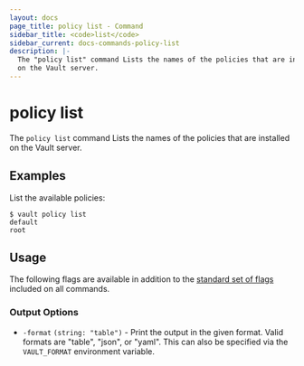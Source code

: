 ```yaml
---
layout: docs
page_title: policy list - Command
sidebar_title: <code>list</code>
sidebar_current: docs-commands-policy-list
description: |-
  The "policy list" command Lists the names of the policies that are installed
  on the Vault server.
---
```


# policy list

The `policy list` command Lists the names of the policies that are installed on
the Vault server.

## Examples

List the available policies:

```text
$ vault policy list
default
root
```

## Usage

The following flags are available in addition to the [standard set of
flags](/docs/commands/index.html) included on all commands.

### Output Options

- `-format` `(string: "table")` - Print the output in the given format. Valid
  formats are "table", "json", or "yaml". This can also be specified via the
  `VAULT_FORMAT` environment variable.

